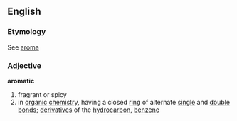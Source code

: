 ==English==
===Etymology===
See [[aroma]]
===Adjective===
'''aromatic'''
# fragrant or spicy
# in [[organic]] [[chemistry]], having a closed [[ring]] of alternate [[single]] and [[double]] [[bond]]s; [[derivative]]s of the [[hydrocarbon]], [[benzene]]